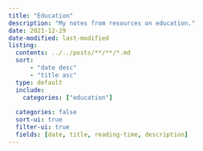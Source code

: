 ```yaml
---
title: "Education"
description: "My notes from resources on education."
date: 2021-12-29
date-modified: last-modified
listing:
  contents: ../../posts/**/**/*.md
  sort: 
      - "date desc"
      - "title asc"
  type: default
  include: 
    categories: ["education"]
    
  categories: false
  sort-ui: true
  filter-ui: true
  fields: [date, title, reading-time, description]
---
```


